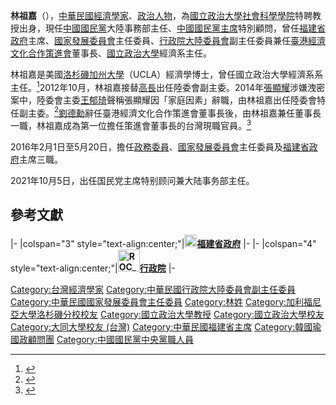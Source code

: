 {{Infobox officeholder
|name         = 林祖嘉
|native_name  = 
|image        = 台灣陸委會副主委林祖嘉.jpg
|imagesize    =
|caption      = 擔任陸委會副主委期間在立法院備詢，2015年攝
|nationality  = {{ROC}}
| office      = {{KMT}}第8任[[中國國民黨中央委員會大陸事務部|大陸事務部]]主任
| term_start  = 2021年10月5日
| term_end    = 
| chairman    =  [[朱立倫|朱立倫]]
|predecessor =
|successor   =
|office1      = {{ROC}}[[中華民國大陸委員會|行政院大陸委員會]]副主任委員
|1blankname1    = 主任委員
|1namedata1     = [[王郁琦|王郁琦]]<br/>[[夏立言|夏立言]]
|term_start1  = 2012年10月16日
|term_end1    = 2016年1月31日
|successor1   = 施惠芬
|office2      = {{ROC}}第3任[[中華民國國家發展委員會|國家發展委員會]]主任委員
|premierroc2   = [[張善政|張善政]]
|term_start2  = 2016年2月1日
|term_end2    = 2016年5月20日
|predecessor2 = [[杜紫軍|杜紫軍]]
|successor2   = [[陳添枝|陳添枝]]
|party = {{KMT}}
| birth_date = {{birth year and age|1956||}}
}}
'''林祖嘉'''（{{bd|1956年||}}），[[中華民國|中華民國]][[經濟學家|經濟學家]]、[[政治人物|政治人物]]，為[[國立政治大學社會科學學院|國立政治大學社會科學學院]]特聘教授出身，現任[[中國國民黨|中國國民黨]]大陸事務部主任、[[中國國民黨主席|中國國民黨主席]]特別顧問，曾任[[福建省政府|福建省政府]]主席、[[中華民國國家發展委員會|國家發展委員會]]主任委員、[[中華民國大陸委員會|行政院大陸委員會]]副主任委員兼任[[臺港經濟文化合作策進會|臺港經濟文化合作策進會]]董事長、[[國立政治大學|國立政治大學]]經濟系主任。

林祖嘉是美國[[加州大学洛杉矶分校|洛杉磯加州大學]]（UCLA）經濟學博士，曾任國立政治大學經濟系系主任。<ref>{{Cite web |url=http://www.mac.gov.tw/ct.asp?xItem=44757&ctNode=5959&mp=1 |title=副主任委員簡介 |access-date=2015-07-04 |archive-date=2014-02-02 |archive-url=https://web.archive.org/web/20140202113242/http://www.mac.gov.tw/ct.asp?xItem=44757&ctNode=5959&mp=1 |dead-url=no }}</ref>2012年10月，林祖嘉接替[[高長|高長]]出任陸委會副主委。2014年[[張顯耀|張顯耀]]涉嫌洩密案中，陸委會主委[[王郁琦|王郁琦]]聲稱張顯耀因「家庭因素」辭職，由林祖嘉出任陸委會特任副主委。<ref>{{Cite web |url=http://www.chinatimes.com/newspapers/20140817000010-260202 |title=林祖嘉接陸委會特任副主委 |access-date=2015-07-04 |archive-date=2019-05-22 |archive-url=https://web.archive.org/web/20190522023616/https://www.chinatimes.com/newspapers/20140817000010-260202 |dead-url=no }}</ref>[[劉德勳|劉德勳]]辭任臺港經濟文化合作策進會董事長後，由林祖嘉兼任董事長一職，林祖嘉成為第一位擔任策進會董事長的台灣現職官員。<ref>{{Cite web |url=http://www.chinatimes.com/realtimenews/20140828005285-260407 |title=台港策進會董事長 林祖嘉兼任 |access-date=2015-07-04 |archive-date=2019-05-29 |archive-url=https://web.archive.org/web/20190529013100/https://www.chinatimes.com/realtimenews/20140828005285-260407 |dead-url=no }}</ref>

2016年2月1日至5月20日，擔任[[政務委員|政務委員]]、[[國家發展委員會|國家發展委員會]]主任委員及[[福建省政府|福建省政府]]主席三職。

2021年10月5日，出任国民党主席特别顾问兼大陆事务部主任。

==參考文獻==
{{commons cat|Lin Chu-chia}}
{{reflist}}


{{start box}}
{{s-gov|roc}}
|-
|colspan="3" style="text-align:center;"|'''[[File:Fukien_Provincial_Government_Seal.svg|20px]][[福建省政府|福建省政府]]'''
|-
{{s-before|[[杜紫軍|杜紫軍]]}}
{{s-title|[[福建省政府|福建省政府]]主席<br><small>第十九任<br>2016年2月1日－2016年5月20日}}
{{s-after|[[張景森|張景森]]}}
|-
|colspan="4" style="text-align:center;"|'''[[File:ROC_Executive_Yuan_Logo.svg|35px]][[行政院|行政院]]'''
|-
{{s-before|[[杜紫軍|杜紫軍]]}}
{{s-title|[[中華民國國家發展委員會|國家發展委員會]]主任委員<br><small>第三任<br>2016年2月1日－2016年5月20日}}
{{s-after|[[陳添枝|陳添枝]]}}
{{end box}}


{{張善政內閣}}
{{福建行政長官}}
{{DEFAULTSORT: Lin Chu-chia}}
[[Category:台灣經濟學家|Category:台灣經濟學家]]
[[Category:中華民國行政院大陸委員會副主任委員|Category:中華民國行政院大陸委員會副主任委員]]
[[Category:中華民國國家發展委員會主任委員|Category:中華民國國家發展委員會主任委員]]
[[Category:林姓|Category:林姓]]
[[Category:加利福尼亞大學洛杉磯分校校友|Category:加利福尼亞大學洛杉磯分校校友]]
[[Category:國立政治大學教授|Category:國立政治大學教授]]
[[Category:國立政治大學校友|Category:國立政治大學校友]]
[[Category:大同大學校友_(台灣)|Category:大同大學校友 (台灣)]]
[[Category:中華民國福建省主席|Category:中華民國福建省主席]]
[[Category:韓國瑜國政顧問團|Category:韓國瑜國政顧問團]]
[[Category:中國國民黨中央黨職人員|Category:中國國民黨中央黨職人員]]